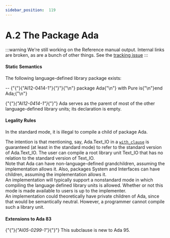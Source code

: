 ---
sidebar_position:  119
---

# A.2 The Package Ada

:::warning
We're still working on the Reference manual output.  Internal links are broken,
as are a bunch of other things.
See the [tracking issue](https://github.com/ada-lang-io/ada-lang-io/issues/20)
:::



#### Static Semantics

<p>The following language-defined library package exists: <br /></p>

<CodeBlock>
--  {"{"}{"AI12-0414-1"}{"}"}{"\n"} package Ada{"\n"}   with Pure is{"\n"}end Ada;{"\n"}

</CodeBlock>
<p>{"{"}<em>{"AI12-0414-1"}</em>{"}"} Ada serves as the parent of most of the other language-defined library units; its declaration is empty. <br /></p>


#### Legality Rules

<p>In the standard mode, it is illegal to compile a child of package Ada. <br /></p>

<Admonition type="aarm" aarm="reason" title="Reason: ">
<strong></strong>The intention is that mentioning, say, Ada.Text_IO in a <code><a href="../AA-10/AA-10.1#S0294">with_clause</a></code> is guaranteed (at least in the standard mode) to refer to the standard version of Ada.Text_IO. The user can compile a root library unit Text_IO that has no relation to the standard version of Text_IO. <br /></Admonition>

<Admonition type="aarm" aarm="ramification" title="Ramification: ">
<strong></strong>Note that Ada can have non-language-defined grandchildren, assuming the implementation allows it. Also, packages System and Interfaces can have children, assuming the implementation allows it. <br /></Admonition>

<Admonition type="aarm" aarm="implementation-note" title="Implementation Note: ">
<strong></strong>An implementation will typically support a nonstandard mode in which compiling the language defined library units is allowed. Whether or not this mode is made available to users is up to the implementer.<br /></Admonition>

<Admonition type="aarm" aarm="note" title="Note: ">
An implementation could theoretically have private children of Ada, since that would be semantically neutral. However, a programmer cannot compile such a library unit. <br /></Admonition>


#### Extensions to Ada 83

<Admonition type="aarm" aarm="note" title="Note: ">
{"{"}<em>{"AI05-0299-1"}</em>{"}"} This subclause is new to Ada 95. <br /></Admonition>

